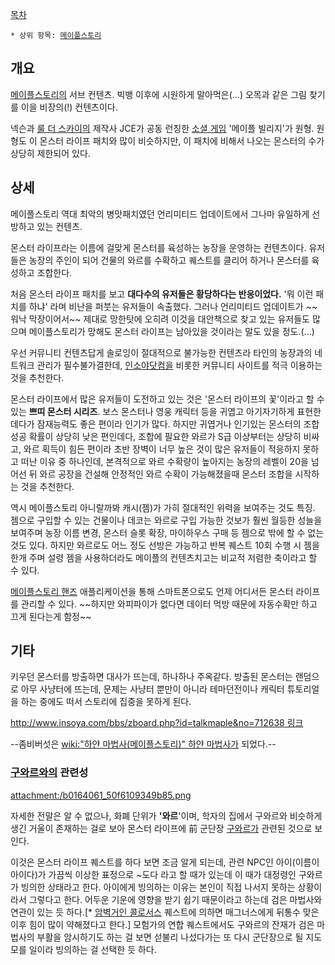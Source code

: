 [[목차]]
 * 상위 항목: [[메이플스토리]]
== 개요 ==
{{{#!html
 <iframe width="600" height="450" src="http://www.youtube.com/embed/tc1spfnlTYo?rel=0" frameborder="0" allowfullscreen></iframe>
}}}

[[메이플스토리]]의 서브 컨텐츠. 빅뱅 이후에 시원하게 말아먹은(...) 오목과 같은 그림 찾기를 이을 비장의(!) 컨텐츠이다.

넥슨과 [[룰 더 스카이]]의 제작사 JCE가 공동 런칭한 [[소셜 게임]] '메이플 빌리지'가 원형. 원형도 이 몬스터 라이프 패치와 많이 비슷하지만, 이 패치에 비해서 나오는 몬스터의 수가 상당히 제한되어 있다.

== 상세 ==
메이플스토리 역대 최악의 병맛패치였던  언리미티드 업데이트에서 그나마 유일하게 선방하고 있는 컨텐츠. 

몬스터 라이프라는 이름에 걸맞게 몬스터를 육성하는 농장을 운영하는 컨텐츠이다. 유저들은 농장의 주인이 되어 건물의 와르를 수확하고 퀘스트를 클리어 하거나 몬스터를 육성하고 조합한다.

처음 몬스터 라이프 패치를 보고 '''대다수의 유저들은 황당하다는 반응이었다.''' '뭐 이런 패치를 하냐' 라며 비난을 퍼붓는 유저들이 속출했다. 그러나 언리미티드 업데이트가 ~~워낙 막장이어서~~ 제대로 망한탓에 오히려 이것을 대안책으로 찾고 있는 유저들도 많으며 메이플스토리가 망해도 몬스터 라이프는 남아있을 것이라는 말도 있을 정도.(...)

우선 커뮤니티 컨텐츠답게 솔로잉이 절대적으로 불가능한 컨텐츠라 타인의 농장과의 네트워크 관리가 필수불가결한데, [[인소야닷컴]]을 비롯한 커뮤니티 사이트를 적극 이용하는 것을 추천한다.

몬스터 라이프에서 많은 유저들이 도전하고 있는 것은 '몬스터 라이프의 꽃'이라고 할 수 있는 '''쁘띠 몬스터 시리즈'''. 보스 몬스터나 영웅 캐릭터 등을 귀엽고 아기자기하게 표현한데다가 잠재능력도 좋은 편이라 인기가 많다. 하지만 귀엽거나 인기있는 몬스터의 조합 성공 확률이 상당히 낮은 편인데다, 조합에 필요한 와르가 S급 이상부터는 상당히 비싸고, 와르 획득이 힘든 편이라 초반 장벽이 너무 높은 것이 많은 유저들이 적응하지 못하고 떠난 이유 중 하나인데, 본격적으로 와르 수확량이 높아지는 농장의 레벨이 20을 넘어선 뒤 와르 공장을 건설해 안정적인 와르 수확이 가능해졌을때 몬스터 조합을 시작하는 것을 추천한다.

역시 메이플스토리 아니랄까봐 캐시(젬)가 가히 절대적인 위력을 보여주는 것도 특징. 젬으로 구입할 수 있는 건물이나 데코는 와르로 구입 가능한 것보가 훨씬 월등한 성늘을 보여주며 농장 이름 변경, 몬스터 슬롯 확장, 마이하우스 구매 등 젬으로 밖에 할 수 없는것도 있다. 하지만 와르로도 어느 정도 선방은 가능하고 반복 퀘스트 10회 수행 시 젬을 한개 주며 설령 젬을 사용하더라도 메이플의 컨텐츠치고는 비교적 저렴한 축이라고 할 수 있다.

[[메이플스토리 핸즈]] 애플리케이션을 통해 스마트폰으로도 언제 어디서든 몬스터 라이프를 관리할 수 있다. ~~하지만 와피파이가 없다면 데이터 먹방 때문에 자동수확만 하고 끄게 된다는게 함정~~
== 기타 ==
키우던 몬스터를 방출하면 대사가 뜨는데, 하나하나 주옥같다. 방출된 몬스터는 랜덤으로 아무 사냥터에 뜨는데, 문제는 사냥터 뿐만이 아니라 테마던전이나 캐릭터 튜토리얼을 하는 중에도 떠서 스토리에 집중을 못하게 된다. 

[[http://www.insoya.com/bbs/zboard.php?id=talkmaple&no=712638 링크]]

--좀비버섯은 [[wiki:"하얀 마법사(메이플스토리)" 하얀 마법사]]가 되었다.--

=== [[구와르]]와의 관련성 ===
attachment:/b0164061_50f6109349b85.png

자세한 전말은 알 수 없으나, 화폐 단위가 ''''와르''''이며, 학자의 집에서 구와르와 비슷하게 생긴 거울이 존재하는 걸로 보아 몬스터 라이프에 前 군단장 [[구와르]]가 관련된 것으로 보인다.

이것은 몬스터 라이프 퀘스트를 하다 보면 조금 알게 되는데, 관련 NPC인 아이(이름이 아이다)가 가끔씩 이상한 표정으로 ~도다 라고 할 때가 있는데 이 때가 대정령인 구와르가 빙의한 상태라고 한다. 아이에게 빙의하는 이유는 본인이 직접 나서지 못하는 상황이라서 그렇다고 한다. 어두운 기운에 영향을 받기 쉽기 때문이라고 하는데 검은 마법사와 연관이 있는 듯 하다.[* [[암벽거인 콜로서스]] 퀘스트에 의하면 매그너스에게 뒤통수 맞은이후 힘이 많이 약해졌다고 한다.] 모험가의 연합 퀘스트에서도 구와르의 잔재가 검은 마법사의 부활을 암시하기도 하는 걸 보면 섣불리 나섰다가는 또 다시 군단장으로 될 지도 모를 일이라 빙의하는 걸 선택한 듯 하다.
